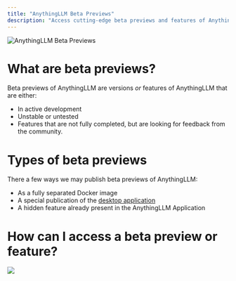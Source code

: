 ```yaml
---
title: "AnythingLLM Beta Previews"
description: "Access cutting-edge beta previews and features of AnythingLLM"
---
```



<style global jsx>{`
  img {
    aspect-ratio: 16/9;
    object-fit: cover;
  }
`}</style>

<Image
  src="/images/beta-preview/header-image.png"
  height={1080}
  width={1920}
  quality={100}
  alt="AnythingLLM Beta Previews"
/>

# What are beta previews?

Beta previews of AnythingLLM are versions _or_ features of AnythingLLM that are either:

- In active development
- Unstable or untested
- Features that are not fully completed, but are looking for feedback from the community.

# Types of beta previews

There a few ways we may publish beta previews of AnythingLLM:

- As a fully separated Docker image
- A special publication of the [desktop application](/installation-desktop/macos)
- A hidden feature already present in the AnythingLLM Application

# How can I access a beta preview or feature?

<Cards>
  <Card title="Enable feature previews" href="/beta-preview/enable-feature">
    <Image
      src="/images/beta-preview/feature-preview.png"
      height={1080}
      width={1920}
      quality={100}
    />
  </Card>
</Cards>
